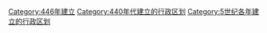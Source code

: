 [[Category:446年建立|Category:446年建立]]
[[Category:440年代建立的行政区划|Category:440年代建立的行政区划]]
[[Category:5世纪各年建立的行政区划|Category:5世纪各年建立的行政区划]]